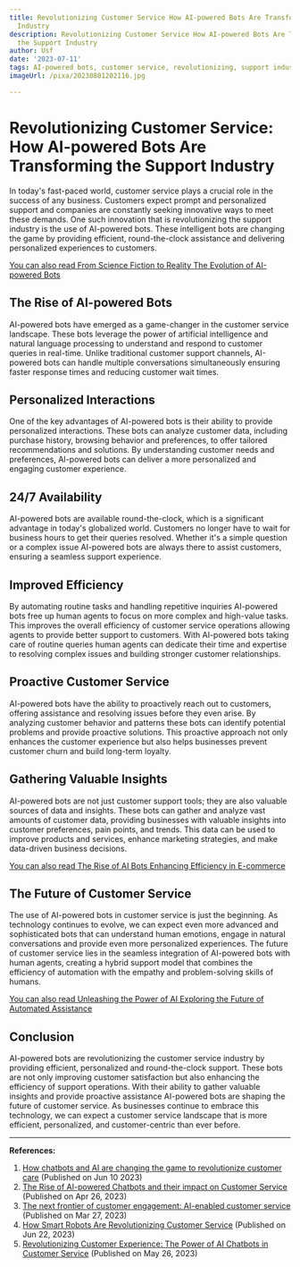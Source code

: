 ```yaml
---
title: Revolutionizing Customer Service How AI-powered Bots Are Transforming the Support
  Industry
description: Revolutionizing Customer Service How AI-powered Bots Are Transforming
  the Support Industry
author: Usf
date: '2023-07-11'
tags: AI-powered bots, customer service, revolutionizing, support industry, transformation
imageUrl: /pixa/20230801202116.jpg

---
```

# Revolutionizing Customer Service: How AI-powered Bots Are Transforming the Support Industry

In today's fast-paced world, customer service plays a crucial role in the success of any business. Customers expect prompt and personalized support and companies  are constantly  seeking innovative ways to meet these demands. One such innovation that  is revolutionizing the support industry is the use of AI-powered  bots. These intelligent bots are changing the game by providing efficient, round-the-clock assistance and delivering personalized experiences  to customers.

[You can also read From Science Fiction  to Reality The Evolution of AI-powered Bots](From%20Science%20Fiction%20to%20Reality%20The%20Evolution%20of%20AI-powered%20Bots)


## The Rise of AI-powered Bots

AI-powered bots have emerged as a game-changer in the customer service landscape. These bots leverage the  power of  artificial  intelligence and natural language processing to understand and respond to customer queries in  real-time. Unlike traditional customer support  channels, AI-powered bots can handle multiple  conversations simultaneously ensuring faster response times and reducing customer  wait times.

## Personalized Interactions

One of the key advantages  of AI-powered bots is their ability to provide personalized interactions. These bots can analyze customer data, including purchase history, browsing behavior and preferences, to offer tailored recommendations and solutions. By understanding customer needs  and preferences, AI-powered bots can deliver a more personalized and engaging customer experience.

## 24/7 Availability

AI-powered bots are available round-the-clock, which is a significant advantage  in today's  globalized world. Customers no  longer  have to wait for business hours to get their queries resolved. Whether it's a simple question or a complex issue AI-powered bots are always there to  assist customers, ensuring a seamless support experience.

## Improved Efficiency

By automating routine tasks and handling repetitive inquiries AI-powered bots free up human agents  to focus on more complex and high-value  tasks. This improves the overall  efficiency of customer service operations  allowing agents to provide better support to  customers.  With AI-powered  bots taking care of routine queries human agents can dedicate their  time and expertise to resolving complex issues and building stronger customer relationships.

##  Proactive Customer Service

AI-powered bots have the ability to proactively reach out to customers, offering assistance and resolving issues before they even arise. By analyzing customer  behavior and patterns these bots can identify potential problems and provide proactive solutions. This proactive approach not only enhances the customer experience but also helps businesses prevent customer churn and build long-term loyalty.

## Gathering Valuable Insights

AI-powered bots are  not just customer support tools; they  are also valuable sources of data and insights. These bots can gather and analyze vast amounts of customer data,  providing businesses with valuable insights  into customer preferences, pain points, and trends. This data can be used to improve products and services, enhance marketing strategies, and make data-driven business decisions.

[You can also read The Rise of AI Bots  Enhancing Efficiency in E-commerce](The%20Rise%20of%20AI%20Bots%20Enhancing%20Efficiency%20in%20E-commerce)


##  The Future  of Customer Service

The use of AI-powered  bots in  customer service is just the beginning.  As technology continues to evolve, we can expect even more  advanced and sophisticated bots that can understand human emotions, engage in natural  conversations and provide even more personalized experiences.  The future  of customer service lies in the seamless integration of AI-powered bots with human agents,  creating a hybrid support model that combines the efficiency of automation with the empathy  and  problem-solving  skills of  humans.

[You  can also read Unleashing the Power  of AI Exploring the Future of  Automated Assistance](Unleashing%20the%20Power%20of%20AI%20Exploring%20the%20Future%20of%20Automated%20Assistance)


## Conclusion

AI-powered bots are revolutionizing the customer service industry by  providing efficient, personalized and round-the-clock support. These bots are  not only  improving customer satisfaction but also enhancing the efficiency of support operations.  With their ability to gather valuable insights and provide proactive assistance AI-powered bots  are shaping the  future of customer service. As businesses continue to  embrace this technology, we can expect  a customer  service  landscape that is more efficient, personalized, and customer-centric than ever before.

---

**References:**

1. [How chatbots and AI are changing the game to revolutionize customer care](https://timesofindia.indiatimes.com/blogs/voices/how-chatbots-and-ai-are-changing-the-game-to-revolutionise-customer-care/) (Published on Jun 10 2023)
2. [The Rise of  AI-powered Chatbots and their  impact on Customer Service](https://www.vtechsolution.com/the-rise-of-ai-powered-chatbots-and-their-impact-on-customer-service/) (Published on Apr 26, 2023)
3. [The next frontier of  customer engagement: AI-enabled customer service](https://www.mckinsey.com/capabilities/operations/our-insights/the-next-frontier-of-customer-engagement-ai-enabled-customer-service) (Published on Mar 27, 2023)
4. [How  Smart Robots Are Revolutionizing Customer Service](https://www.allerin.com/blog/how-smart-robots-are-revolutionizing-customer-service) (Published  on Jun 22, 2023)
5. [Revolutionizing Customer Experience: The Power of  AI Chatbots in Customer Service](https://www.thenewworldreport.com/revolutionizing-customer-experience-the-power-of-ai-chatbots-in-customer-service/) (Published on May 26, 2023)
